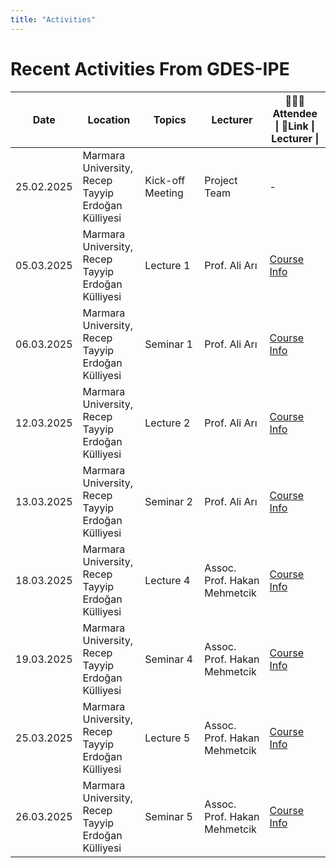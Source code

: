 ```yaml
---
title: "Activities"
---
```


# Recent Activities From GDES-IPE

| Date | Location | Topics | Lecturer | 🧑‍🤝‍🧑Attendee \| 🔗Link \| Lecturer \| |
|---------------|---------------|---------------|---------------|---------------|
| 25.02.2025 | Marmara University, Recep Tayyip Erdoğan Külliyesi | Kick-off Meeting | Project Team | \- |
| 05.03.2025 | Marmara University, Recep Tayyip Erdoğan Külliyesi | Lecture 1 | Prof. Ali Arı | [Course Info](Lecture/Lecture1.html#/title-slide) |
| 06.03.2025 | Marmara University, Recep Tayyip Erdoğan Külliyesi | Seminar 1 | Prof. Ali Arı | [Course Info](Lecture/Seminar1.html#/section) |
| 12.03.2025 | Marmara University, Recep Tayyip Erdoğan Külliyesi | Lecture 2 | Prof. Ali Arı | [Course Info](Lecture/Lecture2.html#/section) |
| 13.03.2025 | Marmara University, Recep Tayyip Erdoğan Külliyesi | Seminar 2 | Prof. Ali Arı | [Course Info](Lecture/Seminar2.html#/title-slide) |
| 18.03.2025 | Marmara University, Recep Tayyip Erdoğan Külliyesi | Lecture 4 | Assoc. Prof. Hakan Mehmetcik | [Course Info](Lecture/Lecture1.html#/title-slide) |
| 19.03.2025 | Marmara University, Recep Tayyip Erdoğan Külliyesi | Seminar 4 | Assoc. Prof. Hakan Mehmetcik | [Course Info](Lecture/Seminar4.html#/title-slide) |
| 25.03.2025 | Marmara University, Recep Tayyip Erdoğan Külliyesi | Lecture 5 | Assoc. Prof. Hakan Mehmetcik | [Course Info](Lecture/lecture5.html#/title-slide) |
| 26.03.2025 | Marmara University, Recep Tayyip Erdoğan Külliyesi | Seminar 5 | Assoc. Prof. Hakan Mehmetcik | [Course Info](Lecture/Seminar5.html#/title-slide) |
